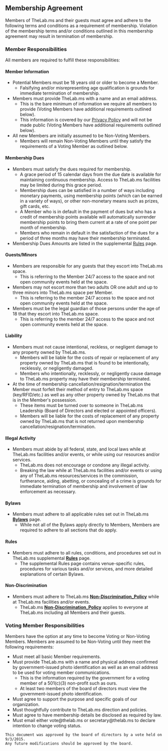 
==Membership Agreement==
Members of TheLab.ms and their guests must agree and adhere to the following terms and conditions as a requirement of membership.  Violation of the membership terms and/or conditions outlined in this membership agreement may result in termination of membership.

===Member Responsibilities===
All members are required to fulfill these responsibilities:
====Member Information====
* Potential Members must be 18 years old or older to become a Member.
** Falsifying and/or misrepresenting age qualification is grounds for immediate termination of membership.
* Members must provide TheLab.ms with a name and an email address.
** This is the bare minimum of information we require all members to provide (Voting Members have additional requirements outlined below). 
** This information is covered by our [[Privacy Policy]] and will not be made public (Voting Members have additional requirements outlined below).
* All new Members are initially assumed to be Non-Voting Members.
** Members will remain Non-Voting Members until they satisfy the requirements of a Voting Member as outlined below.

====Membership Dues====
* Members must satisfy the dues required for membership.
** A grace period of 15 calendar days from the due date is available for maintaining continuous membership. Access to TheLab.ms facilities may be limited during this grace period.
** Membership dues can be satisfied in a number of ways including monetary payments, using membership points (which can be earned in a variety of ways), or other non-monetary means such as prizes, gift cards, etc.
** A Member who is in default in the payment of dues but who has a credit of membership points available will automatically surrender membership points to bring them current at a rate of one point per month of membership.
** Members who remain in default in the satisfaction of the dues for a period of three months may have their membership terminated.
* Membership Dues Amounts are listed in the supplemental [[Rules]] page.

====Guests/Minors====
* Members are responsible for any guests that they escort into TheLab.ms space.
** This is referring to the Member 24/7 access to the space and not open community events held at the space.
* Members may not escort more than two adults OR one adult and up to three minors into TheLab.ms space per Member.
** This is referring to the member 24/7 access to the space and not open community events held at the space.
* Members must be the legal guardian of those persons under the age of 18 that they escort into TheLab.ms space.
** This is referring to the member 24/7 access to the space and not open community events held at the space.

====Liability====
* Members must not cause intentional, reckless, or negligent damage to any property owned by TheLab.ms.
** Members will be liable for the costs of repair or replacement of any property owned by TheLab.ms that is found to be intentionally, recklessly, or negligently damaged.
** Members who intentionally, recklessly, or negligently cause damage to TheLab.ms property may have their membership terminated.
* At the time of membership cancellation/resignation/termination the Member must forfeit their method of entry to TheLab.ms space (key/RFID/etc.) as well as any other property owned by TheLab.ms that is in the Member's possession.
** These items must be turned over to someone in TheLab.ms Leadership (Board of Directors and elected or appointed officers).
** Members will be liable for the costs of replacement of any property owned by TheLab.ms that is not returned upon membership cancellation/resignation/termination.

====Illegal Activity====
* Members must abide by all federal, state, and local laws while at TheLab.ms facilities and/or events, or while using our resources and/or services.
** TheLab.ms does not encourage or condone any illegal activity.
** Breaking the law while at TheLab.ms facilities and/or events or using any of TheLab.ms resources/services in the commission, furtherance, aiding, abetting, or concealing of a crime is grounds for immediate termination of membership and involvement of law enforcement as necessary.

====Bylaws====
* Members must adhere to all applicable rules set out in TheLab.ms '''[[Bylaws]]''' page.
** While not all of the Bylaws apply directly to Members, Members are required to adhere to all sections that do apply.

====Rules====
* Members must adhere to all rules, conditions, and procedures set out in TheLab.ms supplemental '''[[Rules]]''' page.
** The supplemental Rules page contains venue-specific rules, procedures for various tasks and/or services, and more detailed explanations of certain Bylaws.

====Non-Discrimination====
* Members must adhere to TheLab.ms '''[[Non-Discrimination_Policy]]''' while at TheLab.ms facilities and/or events.
** TheLab.ms '''[[Non-Discrimination_Policy]]''' applies to everyone at TheLab.ms including all Members and their guests.

===Voting Member Responsibilities===
Members have the option at any time to become Voting or Non-Voting Members.  Members are assumed to be Non-Voting until they meet the following requirements:
* Must meet all basic Member requirements.
* Must provide TheLab.ms with a name and physical address confirmed by government-issued photo identification as well as an email address to be used for voting member communications.
** This is the information required by the government for a voting member of a 501(c)(3) non-profit such as ours.
** At least two members of the board of directors must view the government-issued photo identification.
* Must agree to support the purpose and specific goals of our organization.
* Must thoughtfully contribute to TheLab.ms direction and policies.
* Must agree to have membership details be disclosed as required by law.
* Must email either vote@thelab.ms or secretary@thelab.ms to declare intention to change voting status.


<pre style="color: red">
This document was approved by the board of directors by a vote held on 9/3/2015.
Any future modifications should be approved by the board.
</pre>

